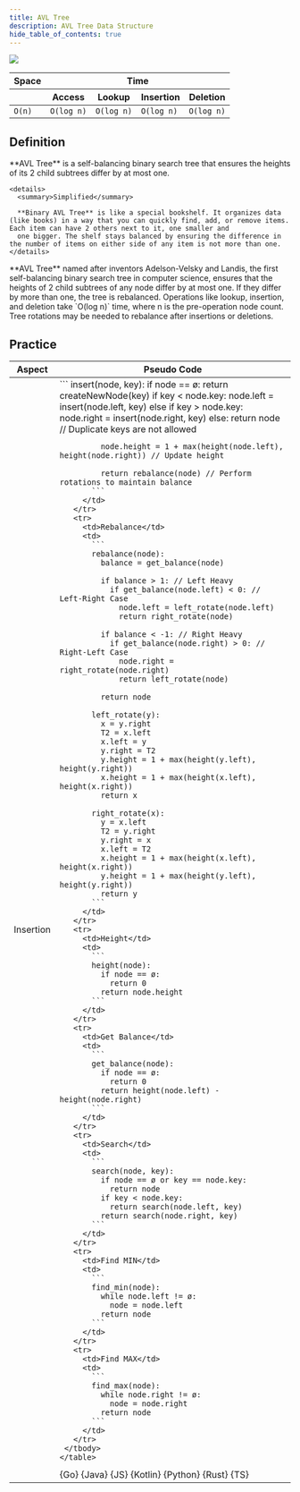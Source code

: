 ```yaml
---
title: AVL Tree
description: AVL Tree Data Structure
hide_table_of_contents: true
---
```




![](./assets/avlTree/avlTree.svg)

<table>
  <thead>
    <tr>
      <th>Space</th>
      <th colspan="4">Time</th>
    </tr>
    <tr>
      <th></th>
      <th>Access</th>
      <th>Lookup</th>
      <th>Insertion</th>
      <th>Deletion</th>
    </tr>
  </thead>
  <tbody>
    <tr>
      <td>
        <code className="fair">O(n)</code>
      </td>
      <td>
        <code className="good">O(log n)</code>
      </td>
      <td>
        <code className="good">O(log n)</code>
      </td>
      <td>
        <code className="good">O(log n)</code>
      </td>
      <td>
        <code className="good">O(log n)</code>
      </td>
    </tr>
  </tbody>
</table>

## Definition

<Tabs queryString="primary">
  <TabItem value="short" label="Short">
    **AVL Tree** is a self-balancing binary search tree that ensures the heights of its 2 child subtrees differ by at most one.

    <details>
      <summary>Simplified</summary>

      **Binary AVL Tree** is like a special bookshelf. It organizes data (like books) in a way that you can quickly find, add, or remove items. Each item can have 2 others next to it, one smaller and
      one bigger. The shelf stays balanced by ensuring the difference in the number of items on either side of any item is not more than one.
    </details>

  </TabItem>
  <TabItem value="detailed" label="Detailed">
    **AVL Tree** named after inventors Adelson-Velsky and Landis, the first self-balancing binary search tree in computer science, ensures that the heights of 2 child subtrees of any node differ by at
    most one. If they differ by more than one, the tree is rebalanced. Operations like lookup, insertion, and deletion take `O(log n)` time, where n is the pre-operation node count. Tree rotations may
    be needed to rebalance after insertions or deletions.
  </TabItem>
</Tabs>

## Practice

<Tabs queryString="primary">
  <TabItem value="practice" label="Practice">
    <table>
      <thead>
      <tr>
        <th>Aspect</th>
        <th>Pseudo Code</th>
      </tr>
      </thead>
     <tbody>
       <tr>
         <td>Insertion</td>
         <td>
           ```
           insert(node, key):
             if node == ø:
               return createNewNode(key)
             if key < node.key:
               node.left = insert(node.left, key)
             else if key > node.key:
               node.right = insert(node.right, key)
             else:
               return node // Duplicate keys are not allowed

             node.height = 1 + max(height(node.left), height(node.right)) // Update height

             return rebalance(node) // Perform rotations to maintain balance
           ```
         </td>
       </tr>
       <tr>
         <td>Rebalance</td>
         <td>
           ```
           rebalance(node):
             balance = get_balance(node)

             if balance > 1: // Left Heavy
               if get_balance(node.left) < 0: // Left-Right Case
                 node.left = left_rotate(node.left)
                 return right_rotate(node)

             if balance < -1: // Right Heavy
               if get_balance(node.right) > 0: // Right-Left Case
                 node.right = right_rotate(node.right)
                 return left_rotate(node)

             return node

           left_rotate(y):
             x = y.right
             T2 = x.left
             x.left = y
             y.right = T2
             y.height = 1 + max(height(y.left), height(y.right))
             x.height = 1 + max(height(x.left), height(x.right))
             return x

           right_rotate(x):
             y = x.left
             T2 = y.right
             y.right = x
             x.left = T2
             x.height = 1 + max(height(x.left), height(x.right))
             y.height = 1 + max(height(y.left), height(y.right))
             return y
           ```
         </td>
       </tr>
       <tr>
         <td>Height</td>
         <td>
           ```
           height(node):
             if node == ø:
               return 0
             return node.height
           ```
         </td>
       </tr>
       <tr>
         <td>Get Balance</td>
         <td>
           ```
           get_balance(node):
             if node == ø:
               return 0
             return height(node.left) - height(node.right)
           ```
         </td>
       </tr>
       <tr>
         <td>Search</td>
         <td>
           ```
           search(node, key):
             if node == ø or key == node.key:
               return node
             if key < node.key:
               return search(node.left, key)
             return search(node.right, key)
           ```
         </td>
       </tr>
       <tr>
         <td>Find MIN</td>
         <td>
           ```
           find_min(node):
             while node.left != ø:
               node = node.left
             return node
           ```
         </td>
       </tr>
       <tr>
         <td>Find MAX</td>
         <td>
           ```
           find_max(node):
             while node.right != ø:
               node = node.right
             return node
           ```
         </td>
       </tr>
     </tbody>
    </table>

  </TabItem>
  <TabItem value="solution" label="Solution">
    <Tabs queryString="code">
      <TabItem value="go" label="" attributes={{title: "Go Lang", className: "code_lang go m"}}><CodeBlock language="go">{Go}</CodeBlock></TabItem>
      <TabItem value="java" label="" attributes={{title: "Java", className: "code_lang java m"}}><CodeBlock language="java">{Java}</CodeBlock></TabItem>
      <TabItem value="js" label="" attributes={{title: "JavaScript", className: "code_lang js m"}}><CodeBlock language="js">{JS}</CodeBlock></TabItem>
      <TabItem value="kotlin" label="" attributes={{title: "Kotlin", className: "code_lang kotlin m"}}><CodeBlock language="kotlin">{Kotlin}</CodeBlock></TabItem>
      <TabItem value="python" label="" attributes={{title: "Python", className: "code_lang python m"}}><CodeBlock language="python">{Python}</CodeBlock></TabItem>
      <TabItem value="rust" label="" attributes={{title: "Rust", className: "code_lang rust m"}}><CodeBlock language="rust">{Rust}</CodeBlock></TabItem>
      <TabItem value="ts" label="" attributes={{title: "TypeScript", className: "code_lang ts m"}}><CodeBlock language="ts">{TS}</CodeBlock></TabItem>
    </Tabs>
  </TabItem>
</Tabs>
